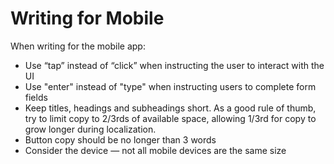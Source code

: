 # Writing for Mobile

When writing for the mobile app:

- Use “tap” instead of “click” when instructing the user to interact with the UI
- Use "enter" instead of "type" when instructing users to complete form fields
- Keep titles, headings and subheadings short. As a good rule of thumb, try to limit copy to 2/3rds of available space, allowing 1/3rd for copy to grow longer during localization.
- Button copy should be no longer than 3 words
- Consider the device — not all mobile devices are the same size
